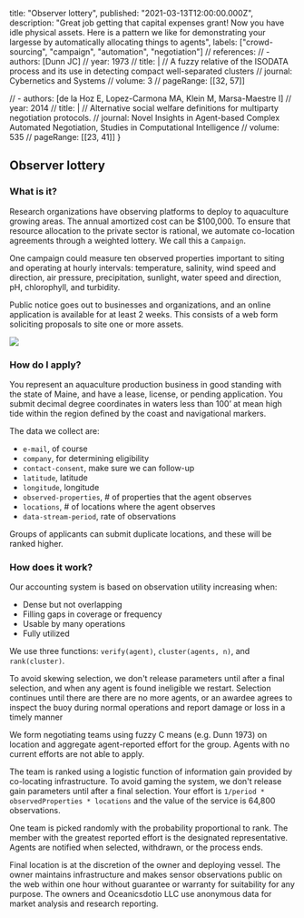   title: "Observer lottery",
  published: "2021-03-13T12:00:00.000Z",
  description: "Great job getting that capital expenses grant! Now you have idle physical assets. Here is a pattern we like for demonstrating your largesse by automatically allocating things to agents", 
  labels: ["crowd-sourcing", "campaign", "automation", "negotiation"]
  // references:
  // - authors: [Dunn JC]
  //   year: 1973
  //   title: |
  //     A fuzzy relative of the ISODATA process and its use in detecting compact well-separated clusters
  //   journal: Cybernetics and Systems
  //   volume: 3
  //   pageRange: [[32, 57]]

  // - authors: [de la Hoz E, Lopez-Carmona MA, Klein M, Marsa-Maestre I]
  //   year: 2014
  //   title: |
  //     Alternative social welfare definitions for multiparty negotiation protocols.
  //   journal: Novel Insights in Agent-based Complex Automated Negotiation, Studies in Computational Intelligence
  //   volume: 535
  //   pageRange: [[23, 41]]
}

## Observer lottery

### What is it?

Research organizations have observing platforms to deploy to aquaculture growing areas. The annual amortized cost can be $100,000. To ensure that resource allocation to the private sector is rational, we automate co-location agreements through a weighted lottery. We call this a `Campaign`. 

One campaign could measure ten observed properties important to siting and operating at hourly intervals: temperature, salinity, wind speed and direction, air pressure, precipitation, sunlight, water speed and direction, pH, chlorophyll, and turbidity.

Public notice goes out to businesses and organizations, and an online application is available for at least 2 weeks. This consists of a web form soliciting proposals to site one or more assets.

<img src="/observer-lottery.pdf"/>

### How do I apply?

You represent an aquaculture production business in good standing with the state of Maine, and have a lease, license, or pending application. You submit decimal degree coordinates in waters less than 100’ at mean high tide within the region defined by the coast and navigational markers. 

The data we collect are: 
- `e-mail`, of course
- `company`, for determining eligibility
- `contact-consent`, make sure we can follow-up
- `latitude`, latitude
- `longitude`, longitude
- `observed-properties`, # of properties that the agent observes
- `locations`, # of locations where the agent observes
- `data-stream-period`, rate of observations

Groups of applicants can submit duplicate locations, and these will be ranked higher.

### How does it work?

Our accounting system is based on observation utility increasing when:

- Dense but not overlapping
- Filling gaps in coverage or frequency
- Usable by many operations
- Fully utilized

We use three functions: `verify(agent)`, `cluster(agents, n)`, and `rank(cluster)`. 

To avoid skewing selection, we don't release parameters until after a final selection, and when any agent is found ineligible we restart. Selection continues until there are there are no more agents, or an awardee agrees to inspect the buoy during normal operations and report damage or loss in a timely manner

We form negotiating teams using fuzzy C means (e.g. Dunn 1973) on location and aggregate agent-reported effort for the group. Agents with no current efforts are not able to apply.

The team is ranked using a logistic function of information gain provided by co-locating infrastructure. To avoid gaming the system, we don't release gain parameters until after a final selection. Your effort is `1/period * observedProperties * locations` and the value of the service is 64,800 observations. 

One team is picked randomly with the probability proportional to rank. The member with the greatest reported effort is the designated representative. Agents are notified when selected, withdrawn, or the process ends. 

Final location is at the discretion of the owner and deploying vessel. The owner maintains infrastructure and makes sensor observations public on the web within one hour without guarantee or warranty for suitability for any purpose. The owners and Oceanicsdotio LLC use anonymous data for market analysis and research reporting.
